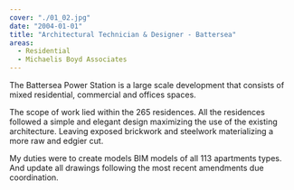 ```yaml
---
cover: "./01_02.jpg"
date: "2004-01-01"
title: "Architectural Technician & Designer - Battersea"
areas:
  - Residential
  - Michaelis Boyd Associates
---
```


The Battersea Power Station is a large scale
development that consists of mixed residential,
commercial and offices spaces.

The scope of work lied within the 265 residences.
All the residences followed a simple
and elegant design maximizing the use of
the existing architecture. Leaving exposed
brickwork and steelwork materializing a
more raw and edgier cut.

My duties were to create models BIM models
of all 113 apartments types. And update
all drawings following the most recent
amendments due coordination.